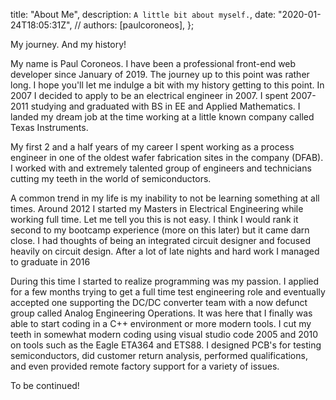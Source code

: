   title: "About Me",
  description: `A little bit about myself.`,
  date: "2020-01-24T18:05:31Z",
  // authors: [paulcoroneos],
};

My journey. And my history!

My name is Paul Coroneos. I have been a professional front-end web developer since January of 2019. The journey up to this point was rather long. I hope you\'ll let me indulge a bit with my history getting to this point.
In 2007 I decided to apply to be an electrical engineer in 2007. I spent 2007-2011 studying and graduated with BS in EE and Applied Mathematics. I landed my dream job at the time working at a little known company called Texas Instruments.

My first 2 and a half years of my career I spent working as a process engineer in one of the oldest wafer fabrication sites in the company (DFAB). I worked with and extremely talented group of engineers and technicians cutting my teeth in the world of semiconductors.

A common trend in my life is my inability to not be learning something at all times. Around 2012 I started my Masters in Electrical Engineering while working full time. Let me tell you this is not easy. I think I would rank it second to my bootcamp experience (more on this later) but it came darn close. I had thoughts of being an integrated circuit designer and focused heavily on circuit design. After a lot of late nights and hard work I managed to graduate in 2016

During this time I started to realize programming was my passion. I applied for a few months trying to get a full time test engineering role and eventually accepted one supporting the DC/DC converter team with a now defunct group called Analog Engineering Operations.
It was here that I finally was able to start coding in a C++ environment or more modern tools. I cut my teeth in somewhat modern coding using visual studio code 2005 and 2010 on tools such as the Eagle ETA364 and ETS88. I designed PCB\'s for testing semiconductors, did customer return analysis, performed qualifications, and even provided remote factory support for a variety of issues.

To be continued!
